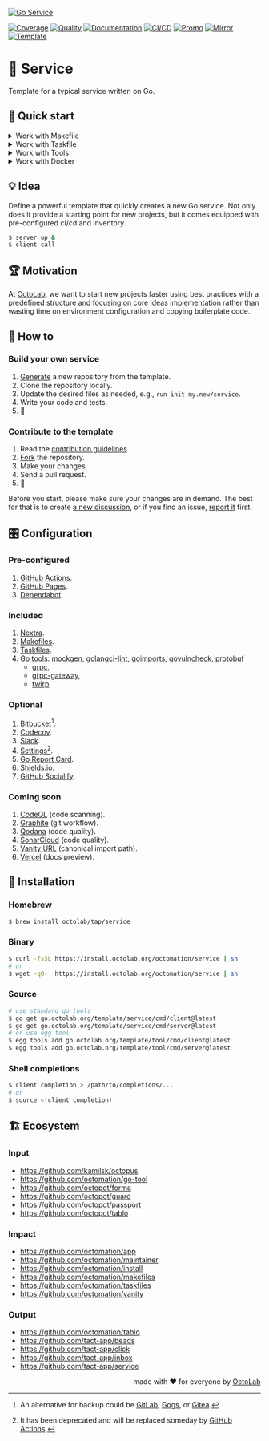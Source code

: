 [![Go Service][social.preview]][preview.config]

[![Coverage][coverage.icon]][coverage.page]
[![Quality][quality.icon]][quality.page]
[![Documentation][docs.icon]][docs.page]
[![CI/CD][build.icon]][build.page]
[![Promo][site.icon]][site.page]
[![Mirror][mirror.icon]][mirror.page]
[![Template][template.icon]][template.page]

# 🧩 Service

Template for a typical service written on Go.

## 🛫 Quick start

<details>
  <summary>Work with Makefile</summary>

```bash
$ make setup
$ make help

$ make find-todos
$ make test lint
$ TIMEOUT=5s make test-with-coverage
```

</details>
<details>
  <summary>Work with Taskfile</summary>

```bash
$ alias run=./Taskfile
$ run refresh
$ run help

$ run docs # === `run docs install -- build -- start`
$ run docs npm ci
$ run docs npm i nextra@latest

$ run tools go generate tools.go
$ run tools golangci-lint --version -- mockgen --version
$ run which goimports golangci-lint govulncheck mockgen
```

</details>
<details>
  <summary>Work with Tools</summary>

```bash
$ make tools
$ source bin/activate

$ which goimports
$ goimports -local $(go list -m) -w ./...
```

</details>
<details>
  <summary>Work with Docker</summary>

```bash
$ make go-1.19 # or go-1.20, etc.
/src# make go-env 2>/dev/null | grep GOVERSION
# GOVERSION:   1.19.10
/src# make test
```

</details>

## 💡 Idea

Define a powerful template that quickly creates a new Go service.
Not only does it provide a starting point for new projects,
but it comes equipped with pre-configured ci/cd and inventory.

```bash
$ server up &
$ client call
```

## 🏆 Motivation

At [OctoLab][octolab.site], we want to start new projects faster using best practices
with a predefined structure and focusing on core ideas implementation
rather than wasting time on environment configuration and copying boilerplate code.

## 🤼‍ How to

### Build your own service

1. [Generate][action.generate] a new repository from the template.
2. Clone the repository locally.
3. Update the desired files as needed, e.g., `run init my.new/service`.
4. Write your code and tests.
5. 🚀

### Contribute to the template

1. Read the [contribution guidelines][docs.contrib].
2. [Fork][action.fork] the repository.
3. Make your changes.
4. Send a pull request.
5. 🤗

Before you start, please make sure your changes are in demand.
The best for that is to create [a new discussion][action.discuss],
or if you find an issue, [report it][action.issue] first.

## 🎛️ Configuration

### Pre-configured

1. [GitHub Actions](https://github.com/features/actions).
2. [GitHub Pages](https://pages.github.com).
3. [Dependabot](https://github.com/dependabot).

### Included

1. [Nextra](https://nextra.site).
2. [Makefiles](https://github.com/octomation/makefiles).
3. [Taskfiles](https://github.com/octomation/taskfiles).
4. [Go tools][egg]: [mockgen][], [golangci-lint][],
   [goimports][], [govulncheck][], [protobuf][]
    - [grpc][],
    - [grpc-gateway][],
    - [twirp][].

[mockgen]:          https://github.com/golang/mock
[govulncheck]:      https://github.com/golang/vuln
[goreleaser]:       https://github.com/goreleaser/goreleaser
[egg]:              https://github.com/kamilsk/egg
[goimports]:        https://github.com/kamilsk/go-tools
[godownloader]:     https://github.com/kamilsk/godownloader
[golangci-lint]:    https://github.com/kamilsk/golangci-lint
[protobuf]:         https://github.com/protocolbuffers/protobuf-go
[grpc]:             https://github.com/grpc/grpc-go
[grpc-gateway]:     https://github.com/grpc-ecosystem/grpc-gateway
[twirp]:            https://github.com/twitchtv/twirp

### Optional

1. [Bitbucket](https://bitbucket.org)[^1].
2. [Codecov](https://about.codecov.io).
3. [Slack](https://github.com/marketplace/slack-github).
4. [Settings](https://github.com/apps/settings)[^2].
5. [Go Report Card](https://goreportcard.com).
6. [Shields.io](https://shields.io).
7. [GitHub Socialify](https://socialify.git.ci).

[^1]: An alternative for backup could be [GitLab](https://about.gitlab.com),
[Gogs](https://gogs.io), or [Gitea](https://gitea.io).

[^2]: It has been deprecated and will be replaced someday by
[GitHub Actions](https://github.com/octomation/go-module/issues/56).

### Coming soon

1. [CodeQL](https://codeql.github.com) (code scanning).
2. [Graphite](https://graphite.dev) (git workflow).
3. [Qodana](https://qodana.cloud) (code quality).
4. [SonarCloud](https://sonarcloud.io) (code quality).
5. [Vanity URL](https://github.com/octomation/vanity) (canonical import path).
6. [Vercel](https://vercel.com) (docs preview).

## 🛬 Installation

### Homebrew

```bash
$ brew install octolab/tap/service
```

### Binary

```bash
$ curl -fsSL https://install.octolab.org/octomation/service | sh
# or
$ wget -qO-  https://install.octolab.org/octomation/service | sh
```

### Source

```bash
# use standard go tools
$ go get go.octolab.org/template/service/cmd/client@latest
$ go get go.octolab.org/template/service/cmd/server@latest
# or use egg tool
$ egg tools add go.octolab.org/template/tool/cmd/client@latest
$ egg tools add go.octolab.org/template/tool/cmd/server@latest
```

### Shell completions

```bash
$ client completion > /path/to/completions/...
# or
$ source <(client completion)
```

## 🏗️ Ecosystem

### Input

- https://github.com/kamilsk/octopus
- https://github.com/octomation/go-tool
- https://github.com/octopot/forma
- https://github.com/octopot/guard
- https://github.com/octopot/passport
- https://github.com/octopot/tablo

### Impact

- https://github.com/octomation/app
- https://github.com/octomation/maintainer
- https://github.com/octomation/install
- https://github.com/octomation/makefiles
- https://github.com/octomation/taskfiles
- https://github.com/octomation/vanity

### Output

- https://github.com/octomation/tablo
- https://github.com/tact-app/beads
- https://github.com/tact-app/click
- https://github.com/tact-app/inbox
- https://github.com/tact-app/service

<p align="right">made with ❤️ for everyone by <a href="https://www.octolab.org/">OctoLab</a></p>

[social.preview]:   https://cdn.octolab.org/repo/go-service.png
[preview.config]:   https://socialify.git.ci/octomation/go-service?description=1&font=Raleway&language=1&name=1&owner=1&pattern=Circuit%20Board&theme=Light
[preview.fallback]: https://socialify.git.ci/octomation/go-service/image?description=1&font=Raleway&language=1&name=1&owner=1&pattern=Circuit%20Board&theme=Light

[awesome.icon]:     https://awesome.re/mentioned-badge.svg
[awesome.page]:     https://awesome-go.com/project-layout/
[coverage.icon]:    https://codecov.io/gh/octomation/go-service/branch/main/graph/badge.svg
[coverage.page]:    https://codecov.io/gh/octomation/go-service
[quality.icon]:     https://goreportcard.com/badge/go.octolab.org/template/service
[quality.page]:     https://goreportcard.com/report/go.octolab.org/template/service
[docs.icon]:        https://pkg.go.dev/badge/go.octolab.org/template/service.svg
[docs.page]:        https://pkg.go.dev/go.octolab.org/template/service
[build.icon]:       https://img.shields.io/badge/ci%2Fcd-GitHub%20Actions-brightgreen
[build.page]:       https://github.com/octomation/go-service/actions
[site.icon]:        https://img.shields.io/badge/site-GitHub%20Pages-brightgreen
[site.page]:        https://go-service.octolab.org
[mirror.icon]:      https://img.shields.io/badge/mirror-Bitbucket-blue
[mirror.page]:      https://bitbucket.org/kamilsk/go-service
[template.icon]:    https://img.shields.io/badge/template-go--service-blue
[template.page]:    https://github.com/octomation/go-service

[action.discuss]:   https://github.com/octomation/go-service/discussions/new/choose
[action.fork]:      https://github.com/octomation/go-service/fork
[action.generate]:  https://github.com/octomation/go-service/generate
[action.issue]:     https://github.com/octomation/go-service/issues/new/choose
[docs.contrib]:     https://github.com/octomation/.github/blob/main/.github/CONTRIBUTING.md
[octolab.site]:     https://github.com/octolab
